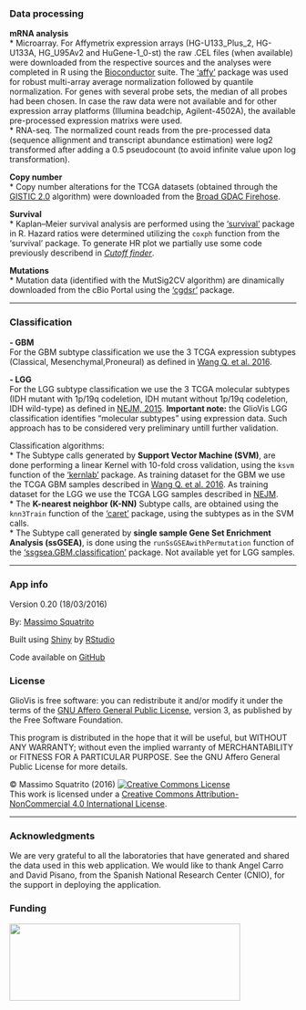 ### Data processing  
**mRNA analysis**    
* Microarray. For Affymetrix expression arrays (HG-U133_Plus_2, HG-U133A, HG_U95Av2 and HuGene-1_0-st) the raw .CEL files (when available) were downloaded from the respective sources and the analyses were completed in R using the [Bioconductor](http://bioconductor.org) suite. The [‘affy’](http://www.bioconductor.org/packages/release/bioc/manuals/affy/man/affy.pdf) package was used for robust multi-array average normalization followed by quantile normalization. For genes with several probe sets, the median of all probes had been chosen. In case the raw data were not available and for other expression array platforms (Illumina beadchip, Agilent-4502A), the available pre-processed expression matrixs were used.            
* RNA-seq. The normalized count reads from the pre-processed data (sequence allignment and transcript abundance estimation) were log2 transformed after adding a 0.5 pseudocount (to avoid infinite value upon log transformation).    

**Copy number**     
* Copy number alterations for the TCGA datasets (obtained through the [GISTIC 2.0](http://www.broadinstitute.org/cgi-bin/cancer/publications/pub_paper.cgi?mode=view&paper_id=216&p=t) algorithm) were downloaded from the [Broad GDAC Firehose](http://gdac.broadinstitute.org).    

**Survival**         
* Kaplan–Meier survival analysis are performed using the [‘survival’](http://cran.r-project.org/web/packages/survival/survival.pdf) package in R. Hazard ratios were determined utilizing the `coxph` function from the ‘survival’ package. To generate HR plot we partially use some code previously describend in [*Cutoff finder*](http://molpath.charite.de/cutoff/index.jsp).    

**Mutations**  
* Mutation data (identified with the MutSig2CV algorithm) are dinamically downloaded from the cBio Portal using the [‘cgdsr’](https://cran.r-project.org/web/packages/cgdsr) package.      

***
### Classification     
**- GBM**   
For the GBM subtype classification we use the 3 TCGA expression subtypes (Classical, Mesenchymal,Proneural) as defined in [Wang Q. et al. 2016](http://biorxiv.org/content/early/2016/08/13/052076).   
   
**- LGG**  
For the LGG subtype classification we use the 3 TCGA molecular subtypes (IDH mutant with 1p/19q codeletion, IDH mutant without 1p/19q codeletion, IDH wild-type) as defined in [NEJM, 2015](http://www.ncbi.nlm.nih.gov/pubmed/26061751). **Important note:** the GlioVis LGG classification identifies "molecular subtypes" using expression data. Such approach has to be considered very preliminary untill further validation.        
   
Classification algorithms:      
* The Subtype calls generated by **Support Vector Machine (SVM)**, are done performing a linear Kernel with 10-fold cross validation, using the `ksvm` function of the [‘kernlab’](http://cran.r-project.org/web/packages/kernlab/kernlab.pdf) package. As training dataset for the GBM we use the TCGA GBM samples described in [Wang Q. et al. 2016](http://biorxiv.org/content/early/2016/05/08/052076). As training dataset for the LGG we use the TCGA LGG samples described in [NEJM](http://www.ncbi.nlm.nih.gov/pubmed/26061751).         
* The **K-nearest neighbor (K-NN)** Subtype calls, are obtained using the `knn3Train` function of the [‘caret’](http://cran.r-project.org/web/packages/caret/caret.pdf) package, using the subtypes as in the SVM calls.  
* The Subtype call generated  by **single sample Gene Set Enrichment Analysis (ssGSEA)**, is done using the `runSsGSEAwithPermutation` function of the [‘ssgsea.GBM.classification’](http://biorxiv.org/content/early/2016/05/08/052076) package. Not available yet for LGG samples.   
 
***
### App info

Version 0.20 (18/03/2016)

By: [Massimo Squatrito](http://www.cnio.es/ing/grupos/plantillas/presentacion.asp?grupo=50008938)

Built using [Shiny](http://www.rstudio.com/shiny) by [RStudio](http://www.rstudio.com)

Code available on [GitHub](https://github.com/msquatrito/shiny_GlioVis)

### License
GlioVis is free software: you can redistribute it and/or modify it under the terms of the [GNU Affero General Public License](http://opensource.org/licenses/GPL-3.0), version 3, as published by the Free Software Foundation.

This program is distributed in the hope that it will be useful, but WITHOUT ANY WARRANTY; without even the implied warranty of MERCHANTABILITY or FITNESS FOR A PARTICULAR PURPOSE. See the GNU Affero General Public License for more details. 

&copy; Massimo Squatrito (2016) <a rel="license" href="http://www.creativecommons.org/licenses/by-nc/4.0/"><img alt="Creative Commons License" style="border-width:0" src="cc.png" /></a><br />This work is licensed under a <a rel="license" href="http://www.creativecommons.org/licenses/by-nc/4.0/">Creative Commons Attribution-NonCommercial 4.0 International License</a>. 

***
### Acknowledgments  
We are very grateful to all the laboratories that have generated and shared the data used in this web application. We would like to thank Angel Carro and David Pisano, from the Spanish National Research Center (CNIO), for the support in deploying the application.

  
### Funding

<a href ="http://www.seveballesteros.com"><img src="seve.jpg" height = "135"  width = "405"></a>

